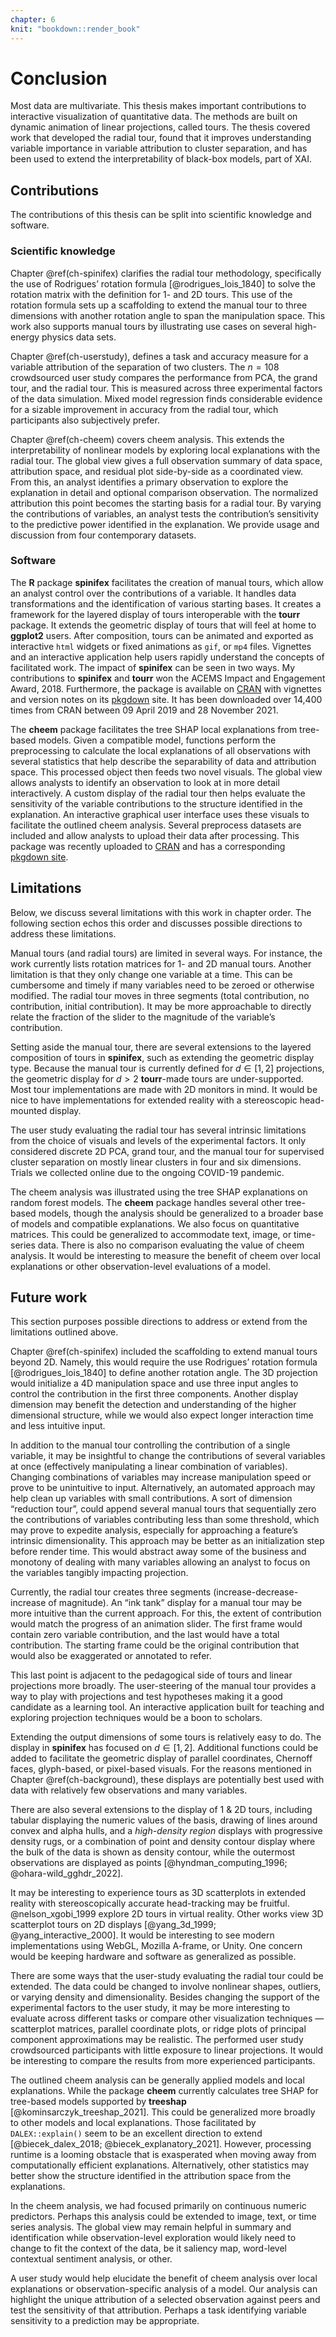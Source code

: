 ```yaml
---
chapter: 6
knit: "bookdown::render_book"
---
```


# Conclusion {#ch-conclusion}

<!-- Summary of work and importance -->
Most data are multivariate. This thesis makes important contributions to interactive visualization of quantitative data. The methods are built on dynamic animation of linear projections, called tours. The thesis covered work that developed the radial tour, found that it improves understanding variable importance in variable attribution to cluster separation, and has been used to extend the interpretability of black-box models, part of XAI.


## Contributions

The contributions of this thesis can be split into scientific knowledge and software.


### Scientific knowledge

<!-- spinifex -->
Chapter \@ref(ch-spinifex) clarifies the radial tour methodology, specifically the use of Rodrigues' rotation formula [@rodrigues_lois_1840] to solve the rotation matrix with the definition for 1- and 2D tours. This use of the rotation formula sets up a scaffolding to extend the manual tour to three dimensions with another rotation angle to span the manipulation space. This work also supports manual tours by illustrating use cases on several high-energy physics data sets.

<!-- user study -->
Chapter \@ref(ch-userstudy), defines a task and accuracy measure for a variable attribution of the separation of two clusters. The $n=108$ crowdsourced user study compares the performance from PCA, the grand tour, and the radial tour. This is measured across three experimental factors of the data simulation. Mixed model regression finds considerable evidence for a sizable improvement in accuracy from the radial tour, which participants also subjectively prefer.

<!-- cheem -->
Chapter \@ref(ch-cheem) covers cheem analysis. This extends the interpretability of nonlinear models by exploring local explanations with the radial tour. The global view gives a full observation summary of data space, attribution space, and residual plot side-by-side as a coordinated view. From this, an analyst identifies a primary observation to explore the explanation in detail and optional comparison observation. The normalized attribution this point becomes the starting basis for a radial tour. By varying the contributions of variables, an analyst tests the contribution's sensitivity to the predictive power identified in the explanation. We provide usage and discussion from four contemporary datasets.


### Software

<!-- spinifex -->
The __R__ package __spinifex__ facilitates the creation of manual tours, which allow an analyst control over the contributions of a variable. It handles data transformations and the identification of various starting bases. It creates a framework for the layered display of tours interoperable with the __tourr__ package. It extends the geometric display of tours that will feel at home to __ggplot2__ users. After composition, tours can be animated and exported as interactive `html` widgets or fixed animations as `gif`, or `mp4` files. Vignettes and an interactive application help users rapidly understand the concepts of facilitated work. The impact of __spinifex__ can be seen in two ways. My contributions to __spinifex__ and __tourr__ won the ACEMS Impact and Engagement Award, 2018. Furthermore, the package is available on [CRAN](https://CRAN.R-project.org/package=spinifex) with vignettes and version notes on its [pkgdown](https://nspyrison.github.io/spinifex/) site. It has been downloaded over 14,400 times from CRAN between 09 April 2019 and 28 November 2021.

<!-- cheem -->
The __cheem__ package facilitates the tree SHAP local explanations from tree-based models. Given a compatible model, functions perform the preprocessing to calculate the local explanations of all observations with several statistics that help describe the separability of data and attribution space. This processed object then feeds two novel visuals. The global view allows analysts to identify an observation to look at in more detail interactively. A custom display of the radial tour then helps evaluate the sensitivity of the variable contributions to the structure identified in the explanation. An interactive graphical user interface uses these visuals to facilitate the outlined cheem analysis. Several
preprocess datasets are included and allow analysts to upload their data after processing. This package was recently uploaded to [CRAN](https://CRAN.R-project.org/package=cheem) and has a corresponding [pkgdown site](https://nspyrison.github.io/cheem/).


## Limitations

Below, we discuss several limitations with this work in chapter order. The following section echos this order and discusses possible directions to address these limitations.

<!-- 1_Manual tours in 1- & 2D -->
Manual tours (and radial tours) are limited in several ways. For instance, the work currently lists rotation matrices for 1- and 2D manual tours.<!-- 2_only 1var at a time--> Another limitation is that they only change one variable at a time. This can be cumbersome and timely if many variables need to be zeroed or otherwise modified.<!-- 3_Ink tank display --> The radial tour moves in three segments (total contribution, no contribution, initial contribution). It may be more approachable to directly relate the fraction of the slider to the magnitude of the variable's contribution.
<!-- >> 4_Pedagogical side of manual tours for newcomers; not on limitation side, mention more on the future work side. -->

<!-- 5_d>2 tour composition --> 
Setting aside the manual tour, there are several extensions to the layered composition of tours in __spinifex__, such as extending the geometric display type. Because the manual tour is currently defined for $d \in [1,2]$ projections, the geometric display for $d>2$ __tourr__-made tours are under-supported.<!-- 6_d=2 proto extensions, 7_Sterescopic 3D & XR --> Most tour implementations are made with 2D monitors in mind. It would be nice to have implementations for extended reality with a stereoscopic head-mounted display.

<!-- 8_User study -->
The user study evaluating the radial tour has several intrinsic limitations from the choice of visuals and levels of the experimental factors. It only considered discrete 2D PCA, grand tour, and the manual tour for supervised cluster separation on mostly linear clusters in four and six dimensions. Trials we collected online due to the ongoing COVID-19 pandemic.

<!--9_cheem, and model/explanation types-->
The cheem analysis was illustrated using the tree SHAP explanations on random forest models. The __cheem__ package handles several other tree-based models, though the analysis should be generalized to a broader base of models and compatible explanations.<!--10_data:quantitative matrices--> We also focus on quantitative matrices. This could be generalized to accommodate text, image, or time-series data.<!--11_Extending explanations and a user study-->
There is also no comparison evaluating the value of cheem analysis. It would be interesting to measure the benefit of cheem over local explanations or other observation-level evaluations of a model. 


## Future work

This section purposes possible directions to address or extend from the limitations outlined above.

<!-- 1_3D manual tour -->
Chapter \@ref(ch-spinifex) included the scaffolding to extend manual tours beyond 2D. Namely, this would require the use Rodrigues' rotation formula [@rodrigues_lois_1840] to define another rotation angle. The 3D projection would initialize a 4D manipulation space and use three input angles to control the contribution in the first three components. Another display dimension may benefit the detection and understanding of the higher dimensional structure, while we would also expect longer interaction time and less intuitive input.

<!-- 2_Manipulating multiple variables -->
In addition to the manual tour controlling the contribution of a single variable, it may be insightful to change the contributions of several variables at once (effectively manipulating a linear combination of variables). Changing combinations of variables may increase manipulation speed or prove to be unintuitive to input. Alternatively, an automated approach may help clean up variables with small contributions. A sort of dimension "reduction tour", could append several manual tours that sequentially zero the contributions of variables contributing less than some threshold, which may prove to expedite analysis, especially for approaching a feature's intrinsic dimensionality. This approach may be better as an initialization step before render time. This would abstract away some of the business and monotony of dealing with many variables allowing an analyst to focus on the variables tangibly impacting projection.

<!-- 3_Ink tank display -->
Currently, the radial tour creates three segments (increase-decrease-increase of magnitude). An "ink tank" display for a manual tour may be more intuitive than the current approach. For this, the extent of contribution would match the progress of an animation slider. The first frame would contain zero variable contribution, and the last would have a total contribution. The starting frame could be the original contribution that would also be exaggerated or annotated to refer.

<!-- 4_Pedagogical side of manual tours for newcomers. -->
This last point is adjacent to the pedagogical side of tours and linear projections more broadly. The user-steering of the manual tour provides a way to play with projections and test hypotheses making it a good candidate as a learning tool. An interactive application built for teaching and exploring projection techniques would be a boon to scholars.

<!-- 5_geom/protos for d>2 -->
Extending the output dimensions of some tours is relatively easy to do. The display in __spinifex__  has focused on $d \in [1, 2]$. Additional functions could be added to facilitate the geometric display of parallel coordinates, Chernoff faces, glyph-based, or pixel-based visuals. For the reasons mentioned in Chapter \@ref(ch-background), these displays are potentially best used with data with relatively few observations and many variables.

<!-- 6_2D tour composition --> 
There are also several extensions to the display of 1 & 2D tours, including tabular displaying the numeric values of the basis, drawing of lines around convex and alpha hulls, and a _high-density region_ displays with progressive density rugs, or a combination of point and density contour display where the bulk of the data is shown as density contour, while the outermost observations are displayed as points [@hyndman_computing_1996; @ohara-wild_gghdr_2022].

<!-- 7_Sterescopic 3D & XR -->
It may be interesting to experience tours as 3D scatterplots in extended reality with stereoscopically accurate head-tracking may be fruitful. @nelson_xgobi_1999 explore 2D tours in virtual reality. Other works view 3D scatterplot tours on 2D displays [@yang_3d_1999; @yang_interactive_2000]. It would be interesting to see modern implementations using WebGL, Mozilla A-frame, or Unity. One concern would be keeping hardware and software as generalized as possible.

<!-- 8_User study -->
There are some ways that the user-study evaluating the radial tour could be extended. The data could be changed to involve nonlinear shapes, outliers, or varying density and dimensionality. Besides changing the support of the experimental factors to the user study, it may be more interesting to evaluate across different tasks or compare other visualization techniques --- scatterplot matrices, parallel coordinate plots, or ridge plots of principal component approximations may be realistic. The performed user study crowdsourced participants with little exposure to linear projections. It would be interesting to compare the results from more experienced participants.

<!-- 9_cheem, and model/explanation types -->
The outlined cheem analysis can be generally applied models and local explanations. While the package __cheem__ currently calculates tree SHAP for tree-based models supported by __treeshap__ [@kominsarczyk_treeshap_2021]. This could be generalized more broadly to other models and local explanations. Those facilitated by `DALEX::explain()` seem to be an excellent direction to extend [@biecek_dalex_2018; @biecek_explanatory_2021]. However, processing runtime is a looming obstacle that is exasperated when moving away from computationally efficient explanations. Alternatively, other statistics may better show the structure identified in the attribution space from the explanations.

<!-- 10_cheem, scope/context of data -->
In the cheem analysis, we had focused primarily on continuous numeric predictors. Perhaps this analysis could be extended to image, text, or time series analysis. The global view may remain helpful in summary and identification while observation-level exploration would likely need to change to fit the context of the data, be it saliency map, word-level contextual sentiment analysis, or other. <!--The presence of covariates in these cases may prove essential to having meaningful variable importance to test variable sensitivity of the structure of the explanation. -->

<!-- 11_cheem user study -->
A user study would help elucidate the benefit of cheem analysis over local explanations or observation-specific analysis of a model. Our analysis can highlight the unique attribution of a selected observation against peers and test the sensitivity of that attribution. Perhaps a task identifying variable sensitivity to a prediction may be appropriate.


<!-- XXX TODO: more grep searches for broken stuff '??', '-cap', '00', 'ref' -->
<!-- XXX TODO: more astrogrep 'paper', convert to chapter or equiv -->
<!-- XXX TODO: Does Cheem chapter still use instance/feature over observation/variable? -->

